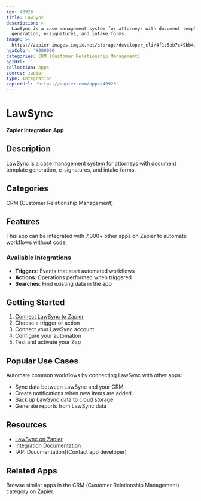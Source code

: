 ```yaml
---
key: 40928
title: LawSync
description: >-
  LawSync is a case management system for attorneys with document template
  generation, e-signatures, and intake forms.
image: >-
  https://zapier-images.imgix.net/storage/developer_cli/4f1c5ab7c49bb4ae951d8df110a22c8f.png?auto=format%2Ccompress&ixlib=python-3.0.0&q=50
hexColor: '#000000'
categories: CRM (Customer Relationship Management)
apiUrl: ''
collection: Apps
source: zapier
type: Integration
zapierUrl: 'https://zapier.com/apps/40928'
---
```

# LawSync

**Zapier Integration App**

## Description

LawSync is a case management system for attorneys with document template generation, e-signatures, and intake forms.

## Categories

CRM (Customer Relationship Management)

## Features

This app can be integrated with 7,000+ other apps on Zapier to automate workflows without code.

### Available Integrations

- **Triggers**: Events that start automated workflows
- **Actions**: Operations performed when triggered
- **Searches**: Find existing data in the app

## Getting Started

1. [Connect LawSync to Zapier](https://zapier.com/apps/40928)
2. Choose a trigger or action
3. Connect your LawSync account
4. Configure your automation
5. Test and activate your Zap

## Popular Use Cases

Automate common workflows by connecting LawSync with other apps:

- Sync data between LawSync and your CRM
- Create notifications when new items are added
- Back up LawSync data to cloud storage
- Generate reports from LawSync data

## Resources

- [LawSync on Zapier](https://zapier.com/apps/40928)
- [Integration Documentation](https://zapier.com/apps/40928/integrations)
- [API Documentation](Contact app developer)

## Related Apps

Browse similar apps in the CRM (Customer Relationship Management) category on Zapier.
